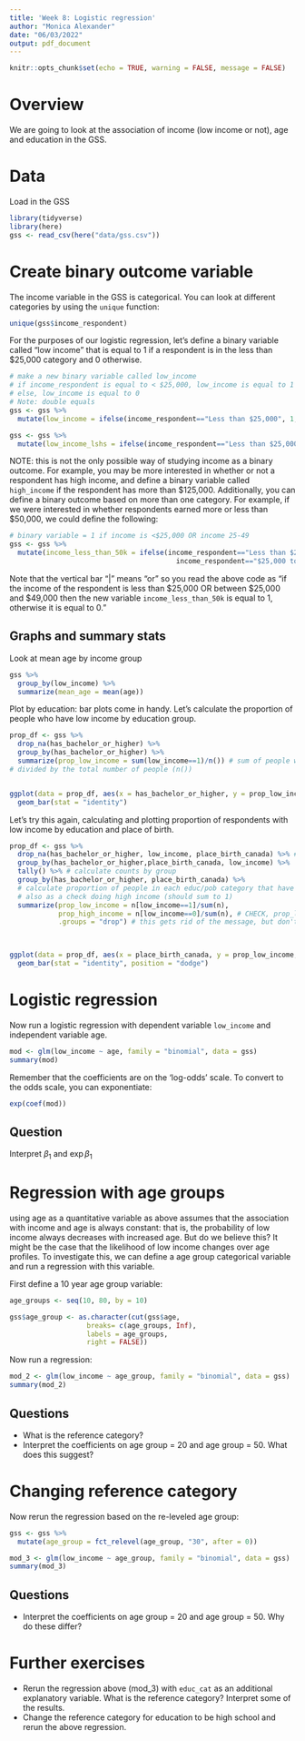 ```yaml
---
title: 'Week 8: Logistic regression'
author: "Monica Alexander"
date: "06/03/2022"
output: pdf_document
---
```



```r
knitr::opts_chunk$set(echo = TRUE, warning = FALSE, message = FALSE)
```

# Overview

We are going to look at the association of income (low income or not), age and education in the GSS. 

# Data

Load in the GSS


```r
library(tidyverse)
library(here)
gss <- read_csv(here("data/gss.csv"))
```

# Create binary outcome variable

The income variable in the GSS is categorical. You can look at different categories by using the `unique` function:

```r
unique(gss$income_respondent)
```

For the purposes of our logistic regression, let's define a binary variable called "low income" that is equal to 1 if a respondent is in the less than $25,000 category and 0 otherwise. 

```r
# make a new binary variable called low_income
# if income_respondent is equal to < $25,000, low_income is equal to 1
# else, low_income is equal to 0
# Note: double equals
gss <- gss %>% 
  mutate(low_income = ifelse(income_respondent=="Less than $25,000", 1, 0))

gss <- gss %>% 
  mutate(low_income_lshs = ifelse(income_respondent=="Less than $25,000"&has_bachelor_or_higher=="no", 1, 0))

```

NOTE: this is not the only possible way of studying income as a binary outcome. For example, you may be more interested in whether or not a respondent has high income, and define a binary variable called `high_income` if the respondent has more than \$125,000. Additionally, you can define a binary outcome based on more than one category. For example, if we were interested in whether respondents earned more or less than \$50,000, we could define the following:

```r
# binary variable = 1 if income is <$25,000 OR income 25-49
gss <- gss %>% 
  mutate(income_less_than_50k = ifelse(income_respondent=="Less than $25,000"|
                                         income_respondent=="$25,000 to $49,999", 1, 0))
```

Note that the vertical bar "|" means "or" so you read the above code as "if the income of the respondent is less than \$25,000 OR between \$25,000 and \$49,000 then the new variable `income_less_than_50k` is equal to 1, otherwise it is equal to 0."

## Graphs and summary stats

Look at mean age by income group

```r
gss %>% 
  group_by(low_income) %>% 
  summarize(mean_age = mean(age))
```
Plot by education: bar plots come in handy. Let's calculate the proportion of people who have low income by education group. 

```r
prop_df <- gss %>% 
  drop_na(has_bachelor_or_higher) %>% 
  group_by(has_bachelor_or_higher) %>% 
  summarize(prop_low_income = sum(low_income==1)/n()) # sum of people who have low income
# divided by the total number of people (n())


ggplot(data = prop_df, aes(x = has_bachelor_or_higher, y = prop_low_income)) + 
  geom_bar(stat = "identity")
```
Let's try this again, calculating and plotting proportion of respondents with low income by education and place of birth.

```r
prop_df <- gss %>% 
  drop_na(has_bachelor_or_higher, low_income, place_birth_canada) %>% # remove NAs
  group_by(has_bachelor_or_higher,place_birth_canada, low_income) %>% 
  tally() %>% # calculate counts by group
  group_by(has_bachelor_or_higher, place_birth_canada) %>% 
  # calculate proportion of people in each educ/pob category that have low income
  # also as a check doing high income (should sum to 1)
  summarize(prop_low_income = n[low_income==1]/sum(n), 
            prop_high_income = n[low_income==0]/sum(n), # CHECK, prop_low_income + prop_high_income = 1
            .groups = "drop") # this gets rid of the message, but don't need it
  


ggplot(data = prop_df, aes(x = place_birth_canada, y = prop_low_income, fill = has_bachelor_or_higher)) + 
  geom_bar(stat = "identity", position = "dodge")
```






# Logistic regression

Now run a logistic regression with dependent variable `low_income` and independent variable age. 

```r
mod <- glm(low_income ~ age, family = "binomial", data = gss)
summary(mod)
```

Remember that the coefficients are on the 'log-odds' scale. To convert to the odds scale, you can exponentiate:

```r
exp(coef(mod))
```


## Question

Interpret $\beta_1$ and $\exp \beta_1$

# Regression with age groups

using age as a quantitative variable as above assumes that the association with income and age is always constant: that is, the probability of low income always decreases with increased age. But do we believe this? It might be the case that the likelihood of low income changes over age profiles. To investigate this, we can define a age group categorical variable and run a regression with this variable. 

First define a 10 year age group variable:

```r
age_groups <- seq(10, 80, by = 10)

gss$age_group <- as.character(cut(gss$age, 
                   breaks= c(age_groups, Inf), 
                   labels = age_groups, 
                   right = FALSE))
```

Now run a regression:

```r
mod_2 <- glm(low_income ~ age_group, family = "binomial", data = gss)
summary(mod_2)
```

## Questions

- What is the reference category?
- Interpret the coefficients on age group = 20 and age group = 50. What does this suggest?

# Changing reference category

Now rerun the regression based on the re-leveled age group:

```r
gss <- gss %>% 
  mutate(age_group = fct_relevel(age_group, "30", after = 0))

mod_3 <- glm(low_income ~ age_group, family = "binomial", data = gss)
summary(mod_3)
```
## Questions

- Interpret the coefficients on age group = 20 and age group = 50. Why do these differ?

# Further exercises

- Rerun the regression above (mod_3) with `educ_cat` as an additional explanatory variable. What is the reference category? Interpret some of the results. 
- Change the reference category for education to be high school and rerun the above regression. 
